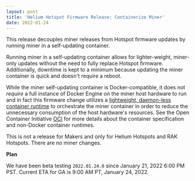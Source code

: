 ```yaml
---
layout: post
title: 'Helium Hotspot Firmware Release: Containerize Miner'
date: 2022-01-24
---
```


This release decouples miner releases from Hotspot firmware updates by running miner in a
self-updating container.

<!--truncate-->

Running miner in a self-updating container allows for lighter-weight, miner-only updates without the
need to fully replace Hotspot firmware. Additionally, downtime is kept to a minimum because updating
the miner container is quick and doesn't require a reboot.

While the miner self-updating container is Docker-compatible, it does not _require_ a full instance
of Docker Engine on the miner host hardware to run and in fact this firmware change utilizes a
[lightweight, daemon-less container runtime](https://podman.io/) to orchestrate the miner container
in order to reduce the unnecessary consumption of the host hardware's resources. See the Open
Container Initiative [OCI](https://opencontainers.org/about/overview/) for more details about the
container specification and non-Docker container runtimes.

This is not a release for Makers and only for Helium Hotspots and RAK Hotspots. There are no miner
changes.

**Plan**

We have been beta testing `2022.01.24.0` since January 21, 2022 6:00 PM PST. Current ETA for GA is
9:00 AM PT, January 24, 2022.
